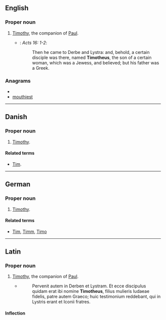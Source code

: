 ==English==

===Proper noun===
{{en-proper noun}}

# {{biblical character}} [[Timothy]], the companion of [[Paul]].
#* {{RQ:Authorized Version}}: ''Acts 16: 1-2'':
#*: Then he came to Derbe and Lystra: and, behold, a certain disciple was there, named '''Timotheus''', the son of a certain woman, which was a Jewess, and believed; but his father was a Greek.

===Anagrams===
* {{alphagram|ehimosttu}}
* [[mouthiest#English|mouthiest]]


----

==Danish==

===Proper noun===
{{infl|da|proper noun}}

# {{biblical character|lang=da}} [[Timothy]].

====Related terms====
* {{i|given name}} [[Tim]].

----

==German==

===Proper noun===
{{infl|de|proper noun}}

# {{biblical character|lang=de}} [[Timothy]].

====Related terms====
* {{i|given names}} [[Tim]], [[Timm]], [[Timo]]

----

==Latin==

===Proper noun===

# {{biblical character|lang=la}} [[Timothy]], the companion of [[Paul]].
#* {{RQ:Vulgate|Actus Apostolorum|16|1-2}}
#*: Pervenit autem in Derben et Lystram. Et ecce discipulus quidam erat ibi nomine '''Timotheus''', filius mulieris Iudaeae fidelis, patre autem Graeco; huic testimonium reddebant, qui in Lystris erant et Iconii fratres.

====Inflection====
{{Latin-decl
|nom-sg=Timotheus
|gen-sg=Timotheī
|dat-sg=Timotheō
|acc-sg=Timotheum
|abl-sg=Timotheō
|voc-sg=Timothee
| nom-pl = — | gen-pl = — | dat-pl = — | acc-pl = — | abl-pl = — | voc-pl = —
}}